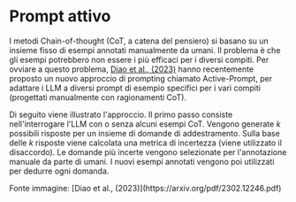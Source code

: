 # Prompt attivo


I metodi Chain-of-thought (CoT, a catena del pensiero) si basano su un insieme fisso di esempi annotati manualmente da umani. Il problema è che gli esempi potrebbero non essere i più efficaci per i diversi compiti. Per ovviare a questo problema, [Diao et al., (2023)](https://arxiv.org/pdf/2302.12246.pdf) hanno recentemente proposto un nuovo approccio di prompting chiamato Active-Prompt, per adattare i LLM a diversi prompt di esempio specifici per i vari compiti (progettati manualmente con ragionamenti CoT).

Di seguito viene illustrato l'approccio. Il primo passo consiste nell'interrogare l'LLM con o senza alcuni esempi CoT. Vengono generate *k* possibili risposte per un insieme di domande di addestramento. Sulla base delle *k* risposte viene calcolata una metrica di incertezza (viene utilizzato il disaccordo). Le domande più incerte vengono selezionate per l'annotazione manuale da parte di umani. I nuovi esempi annotati vengono poi utilizzati per dedurre ogni domanda.

<Screenshot src={ACTIVE} alt="ACTIVE" />
Fonte immagine: [Diao et al., (2023)](https://arxiv.org/pdf/2302.12246.pdf)
